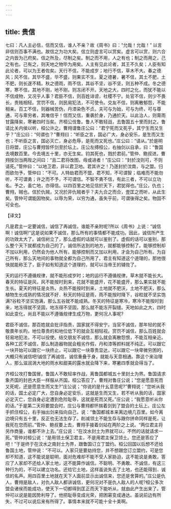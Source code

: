 ```yaml
---
---
---
```

title: 贵信
---



七曰：凡人主必信，信而又信，谁人不亲？故《周书》曰：“允哉！允哉！” 以言非信则百事不满也。故信之为功大矣。信立则虚言可以赏矣。虚言可以赏，则六合之内皆为己府矣。信之所及，尽制之矣。制之而不用，人之有也；制之而用之，己之有也。己有之，则天地之物毕为用矣。人主有见此论者，其王不久矣；人臣有知此论者，可以为王者佐矣。天行不信，不能成岁；地行不信，草木不大。春之德风；风不信，其华不盛，华不盛，则果实不生。夏之德暑，暑不信，其土不肥，土不肥，则长遂不精。秋之德雨，雨不信，其谷不坚，谷不坚，则五种不成。冬之德寒，寒不信，其地不刚，地不刚，则冻闭不开。天地之大，四时之化，而犹不能以不信成物，又况乎人事？君臣不信，则百姓诽谤，社稷不宁。处官不信，则少不畏长，贵贱相轻。赏罚不信，则民易犯法，不可使令。交友不信，则离散郁怨，不能相亲。百工不信，则器械苦伪，丹漆染色不贞。夫可与为始，可与为终，可与尊通，可与卑穷者，其唯信乎！信而又信，重袭於身，乃通於天。以此治人，则膏雨甘露降矣，寒暑四时当矣。齐桓公伐鲁。鲁人不敢轻战，去鲁国五十里而封之。鲁请比关内侯以听，桓公许之。曹翙谓鲁庄公曰：“君宁死而又死乎，其宁生而又生乎？”庄公曰：“何谓也？”曹翙曰：“听臣之言，国必广大，身必安乐，是生而又生也；不听臣之言，国必灭亡，身必危辱，是死而又死也。”庄公曰：“请从。”於是明日将盟，庄公与曹翙皆怀剑至於坛上。庄公左搏桓公，右抽剑以自承，曰：“鲁国去境数百里。今去境五十里，亦无生矣。钧其死也，戮於君前。”管仲、鲍叔进。曹翙按剑当两陛之间曰：“且二君将改图，毋或进者！”庄公曰：“封於汶则可，不则请死。”管仲曰：“以地卫君，非以君卫地。君其许之！乃遂封於汶南，与之盟。归而欲勿予，管仲曰：“不可。人特劫君而不盟，君不知，不可谓智；临难而不能勿听，不可谓勇；许之而不予，不可谓信。不智不勇不信，有此三者，不可以立功名。予之，虽亡地，亦得信。以四百里之地见信於天下，君犹得也。”庄公，仇也；曹翙，贼也。信於仇贼，又况於非仇贼者乎？夫九合之而合，壹匡之而听，从此生矣。管仲可谓能因物矣。以辱为荣，以穷为通，虽失乎前，可谓後得之矣。物固不可全也。

【译文】

凡是君主一定要诚信，诚信了再诚信，谁能不亲附呢?所以《周书》上说：“诚信啊！诚信啊!”这是说如果不诚信，那么所有的事情都不能成功。因此，诚信所产生的功效太大了。诚信树立了，那么虚假的话就可以鉴别了。虚假的话可以鉴别，那么整个天下就都成为自己的了。诚信所达到的地方，就都能够控制了。能够控制却不加以利用，仍然会为他人所有，能够控制而又加以利用，才会为自己所有。为自己所有，那么天地间的事物就全都为自己所用了。君主有知道这个道理的，那他很快就能称王了，臣子如有知道这个道理的，就可以当帝王的辅佐了。

天的运行不遵循规律，就不能形成岁时；地的运行不遵循规律，草木就不能长大。春天的特征是风，风不能按时到来，花就不能盛开，花不能盛开，那么果实就不能生长。夏天的特征是炎热，炎热不能按时到来，土地就不肥沃，土地不肥沃，那么植物生长成熟的情况就不好．秋天的特征是雨，雨不能按时降下，谷粒就不坚实饱满?谷粒不坚实饱满，那么五谷就不能成熟。冬天的特征是寒冷，寒冷不能按时到来，地冻得就不坚固，地冻得不坚固，那么就不能冻开裂缝。天地如此之大，四时如此变化，尚且不能以不遵循规律生成万物，更何况人事呢?

君臣不诚信，那百姓就会批评指责，国家就不得安宁。当官不诚信，那年轻的就不敬畏年长昀，地位尊贵的和地位低下的就会互相轻视。赏罚不诚信，那么百姓就会轻易地犯法，不可以役使。结交朋友不诚信，那么就会离散怨恨，不能互相亲近。各种工匠不诚信，那么制造器物就会粗劣作假，丹和漆等颜料就不纯正。可以跟它一块开始可以跟它一块终止，可以跟它一块尊贵显达，可以跟它一块卑微穷困的，大概只有诚信吧!诚信了再诚信，诚信重叠于身，就能与天意相通。靠这个来治理人，那么滋润涡大地的雨水和甜美的露水就会降下来，寒暑四季就会得当了。

齐桓公攻打鲁国冒。鲁国人不敢轻率作战，离鲁国都城五十里封土为界。鲁国请求象齐国的封邑大臣一样服从齐国，桓公答应了。曹翙对鲁庄公说；“您是愿意死而又死呢，还是愿意生而又生?”庄公说；“你说的是什幺意思呢?”曹翙说：“您听从我的话，国土必定广大，您自身必定安乐，这就是生而又生，若不听从我的话，国家必定灭亡，您自身必定遭到危险耻辱，这就是死而又死。”庄公说；“我愿意听从你的话。”于是第二天将要盟会时，庄公与曹翙都怀揣着剑到了盟会的土坛上。庄公左手抓住桓公，右手抽出剑来指向自己，说：“鲁国都城本来离边境几百里。如今离边境只有五十里，反正也无法生存了。削减领土不能生存与跟你拼命同样是死，让我死在您而前。”管仲、鲍叔要上去，曹翙手接着剑站在两阶之上说。“两位君主将另作商量，谁都不许上去。”庄公说：“在汶水封土为界就可以，不然的话就请求一死。”管仲对桓公说：“是用领土保卫君主，不是用君主保卫领土。您还是答应了吧！”于是终于在汶水之南封士为界，跟鲁国订立丁盟约。桓公回国以后想不还给鲁国土地，管仲说：“不可以。人家只是要劫持您，并不想跟您订立盟约，可是您却不知道，这不能说是聪明，面对危难却不能不受人家胁迫，这不能说是勇敢，答应了人家却不还给人家土地，这不能算作诚信。不聪明、不勇敢、不诚信，有这三种行为的，不可以建立功名。还给它土地，这样虽说失去了土地，也还能得到．诚信的名声。用四百里土地就在天下人面前显示出诚信来，您还是舍算的。”庄公是仇人，曹翙是敌人，对仇人敌人都讲诚信，更何况对不是仇人敌人的人呢?桓公多次盟会诸侯而能成功，使天下一切都得到匡正而天下能听从，就由此产生出来了。管仲可以说是能因势利导了。他把耻辱变成光荣，把困窘变成通达。虽说前边有所失，不过可以说后来有所得了。事情本来就不可能十全十美啊。